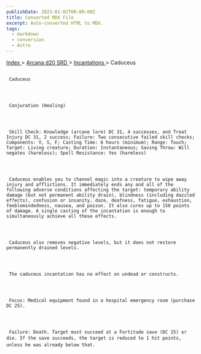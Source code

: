 ```yaml
---
publishDate: 2023-01-02T00:00:00Z
title: Converted MDX File
excerpt: Auto-converted HTML to MDX.
tags:
  - markdown
  - conversion
  - Astro
---
```







[
      Index
     ](-index)
     >
     [
      Arcana d20 SRD
     ](arcana-d20-srd-index)
     >
     [
      Incantations
     ](arcana-d20-srd-incantations-index)
     > Caduceus
    





## 
     Caduceus
    



     Conjuration (Healing)
    



     Skill Check: Knowledge (arcane lore) DC 31, 4 successes, and Treat Injury DC 31, 2 success; Failure: Two consecutive failed skill checks; Components: V, S, F; Casting Time: 6 hours (minimum); Range: Touch; Target: Living creature; Duration: Instantaneous; Saving Throw: Will negates (harmless); Spell Resistance: Yes (harmless)
    



     Caduceus enables you to channel magic into a creature to wipe away injury and afflictions. It immediately ends any and all of the following adverse conditions affecting the target: temporary ability damage (but not permanent ability drain), blindness (including dazzled effects), confusion or insanity, daze, deafness, fatigue, exhaustion, feeblemindedness, nausea, and poison. It also cures up to 150 points of damage. A single casting of the incantation is enough to simultaneously achieve all these effects.
    



     Caduceus also removes negative levels, but it does not restore permanently drained levels.
    



     The caduceus incantation has no effect on undead or constructs.
    



     Focus: Medical equipment found in a hospital emergency room (purchase DC 25).
    



     Failure: Death. Target must succeed at a Fortitude save (DC 15) or die. If the save succeeds, the target is reduced to 1 hit points, unless he was already below that.
    




